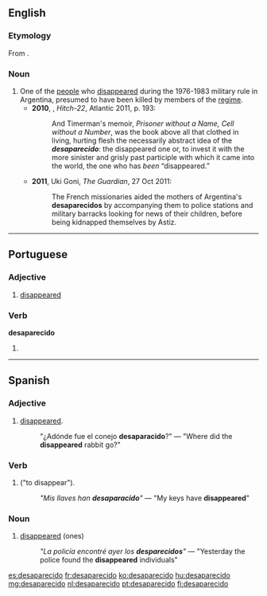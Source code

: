 ==English==
===Etymology===
From {{etyl|es}} {{term|desaparecido|lang=es}}.

===Noun===
{{en-noun}}

# One of the [[people]] who [[disappeared]] during the 1976-1983 military rule in Argentina, presumed to have been killed by members of the [[regime]].
#*'''2010''', {{w|Christopher Hitchens}}, ''Hitch-22'', Atlantic 2011, p. 193:
#*:And Timerman's memoir, ''Prisoner without a Name, Cell without a Number'', was the book above all that clothed in living, hurting flesh the necessarily abstract idea of the '''''desaparecido''''': the disappeared one or, to invest it with the more sinister and grisly past participle with which it came into the world, the one who has ''been'' “disappeared.”
#*'''2011''', Uki Goni, ''The Guardian'', 27 Oct 2011:
#*:The French missionaries aided the mothers of Argentina's '''desaparecidos''' by accompanying them to police stations and military barracks looking for news of their children, before being kidnapped themselves by Astiz.

----

==Portuguese==

===Adjective===
{{pt-adj|desaparecid|o|comp=no}}

# [[disappeared]]

===Verb===
'''desaparecido'''

# {{pt-verb form of|[[desaparecer]]|er|past participle|masculine|singular}}

----

==Spanish==

===Adjective===
{{es-adj|f=desaparecida}}

# [[disappeared]].
#: "¿Adónde fue el conejo '''desaparacido'''?"  &mdash; "Where did the '''disappeared''' rabbit go?"

===Verb===
{{es-verb-form|desaparecer}}

# {{es-verb form of|mood=participle|tense=past|ending=er|verb=[[desaparecer]]|nodot=1}} ("to disappear").
#: ''"Mis llaves han '''desaparacido'''"'' &mdash; "My keys have '''disappeared'''"

===Noun===
{{es-noun|m|f=desaparecida}}

# [[disappeared]] (ones) <!--awkward translating this-->
#: ''"La policía encontré ayer los '''desparecidos'''"'' &mdash; "Yesterday the police found the '''disappeared''' individuals"

[[es:desaparecido]]
[[fr:desaparecido]]
[[ko:desaparecido]]
[[hu:desaparecido]]
[[mg:desaparecido]]
[[nl:desaparecido]]
[[pt:desaparecido]]
[[fi:desaparecido]]